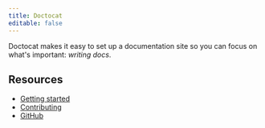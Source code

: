 ```yaml
---
title: Doctocat
editable: false
---
```




Doctocat makes it easy to set up a documentation site so you can focus on what's important: _writing docs_.

## Resources

- [Getting started](/getting-started)
- [Contributing](/contributing)
- [GitHub](https://github.com/primer/doctocat)
